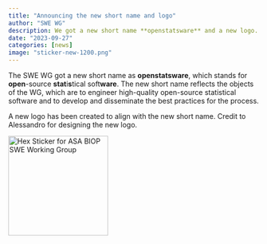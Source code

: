 ```yaml
---
title: "Announcing the new short name and logo"
author: "SWE WG"
description: We got a new short name **openstatsware** and a new logo.
date: "2023-09-27"
categories: [news]
image: "sticker-new-1200.png"
---
```


The SWE WG got a new short name as **openstatsware**, which stands for **open**-source **stat**i**s**tical soft**ware**. The new short name reflects the objects of the WG, which are to engineer high-quality open-source statistical software and to develop and disseminate the best practices for the process. 

A new logo has been created to align with the new short name. Credit to Alessandro for designing the new logo.

<img src="sticker-new-1200.png" alt="Hex Sticker for ASA BIOP SWE Working Group" width="200"/>
